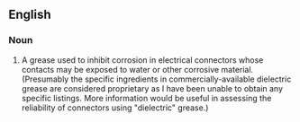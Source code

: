 ==English==

===Noun===
{{en-noun}}

# {{substub}} A grease used to inhibit corrosion in electrical connectors whose contacts may be exposed to water or other corrosive material.  (Presumably the specific ingredients in commercially-available dielectric grease are considered proprietary as I have been unable to obtain any specific listings.  More information would be useful in assessing the reliability of connectors using "dielectric" grease.)